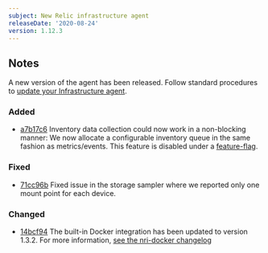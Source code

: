 ```yaml
---
subject: New Relic infrastructure agent
releaseDate: '2020-08-24'
version: 1.12.3
---
```


## Notes

A new version of the agent has been released. Follow standard procedures to [update your Infrastructure agent](https://docs.newrelic.com/docs/infrastructure/install-configure-manage-infrastructure/update-or-uninstall/update-infrastructure-agent).

### Added

* [a7b17c6](https://github.com/newrelic/infrastructure-agent/commit/a7b17c60b4ba75291ab9cf6a71d62a3c929f0584) Inventory data collection could now work in a non-blocking manner: We now allocate a configurable inventory queue in the same fashion as metrics/events. This feature is disabled under a [feature-flag](https://github.com/newrelic/infrastructure-agent/pull/7).

### Fixed

* [71cc96b](https://github.com/newrelic/infrastructure-agent/commit/71cc96b0d84c65bdfd194710c4a1397e609ddf23) Fixed issue in the storage sampler where we reported only one mount point for each device.

### Changed

* [14bcf94](https://github.com/newrelic/infrastructure-agent/commit/14bcf94b65f2c539d83e8502f0d6cfa1cb92cd1c) The built-in Docker integration has been updated to version 1.3.2. For more information, [see the nri-docker changelog](https://github.com/newrelic/nri-docker/releases/tag/v1.3.2)
